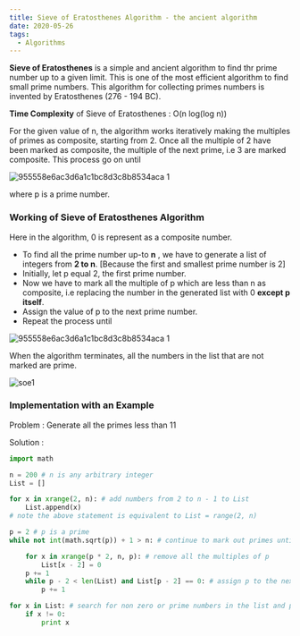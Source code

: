 ```yaml
---
title: Sieve of Eratosthenes Algorithm - the ancient algorithm
date: 2020-05-26
tags:
  - Algorithms
---
```


**Sieve of Eratosthenes** is a simple and ancient algorithm to find thr prime number up to a given limit. This is one of the most efficient algorithm to find small prime numbers. This algorithm for collecting primes numbers is invented by Eratosthenes (276 - 194 BC).

**Time Complexity** of Sieve of Eratosthenes : O(n log(log n))

For the given value of n, the algorithm works iteratively making the multiples of primes as composite, starting from 2. Once all the multiple of 2 have been marked as composite, the multiple of the next prime, i.e 3 are marked composite. This process go on until

![955558e6ac3d6a1c1bc8d3c8b8534aca 1](https://user-images.githubusercontent.com/28982255/82886000-89298600-9f63-11ea-881d-8bf30b6c0eb7.png)


where p is a prime number.


### Working of Sieve of Eratosthenes Algorithm

Here in the algorithm, 0 is represent as a composite number.

- To find all the prime number up-to **n** , we have to generate a list of integers from **2 to n**. [Because the first and smallest prime number is 2]
- Initially, let p equal 2, the first prime number.
- Now we have to mark all the multiple of p which are less than n as composite, i.e replacing the number in the generated list with 0 **except p itself**.
- Assign the value of p to the next prime number.
- Repeat the process until 

![955558e6ac3d6a1c1bc8d3c8b8534aca 1](https://user-images.githubusercontent.com/28982255/82886000-89298600-9f63-11ea-881d-8bf30b6c0eb7.png)


When the algorithm terminates, all the numbers in the list that are not marked are prime.

![soe1](https://user-images.githubusercontent.com/28982255/82891130-deb56100-9f6a-11ea-8743-09d63deb4765.gif)


### Implementation with an Example

Problem :  Generate all the primes less than 11

Solution : 

```python 
import math

n = 200 # n is any arbitrary integer
List = []

for x in xrange(2, n): # add numbers from 2 to n - 1 to List
    List.append(x)
# note the above statement is equivalent to List = range(2, n)

p = 2 # p is a prime
while not int(math.sqrt(p)) + 1 > n: # continue to mark out primes until square root of p is less than n

    for x in xrange(p * 2, n, p): # remove all the multiples of p
        List[x - 2] = 0
    p += 1
    while p - 2 < len(List) and List[p - 2] == 0: # assign p to the next prime. Next prime is the next non zero number in the list
        p += 1

for x in List: # search for non zero or prime numbers in the list and print them
    if x != 0:
        print x
```














